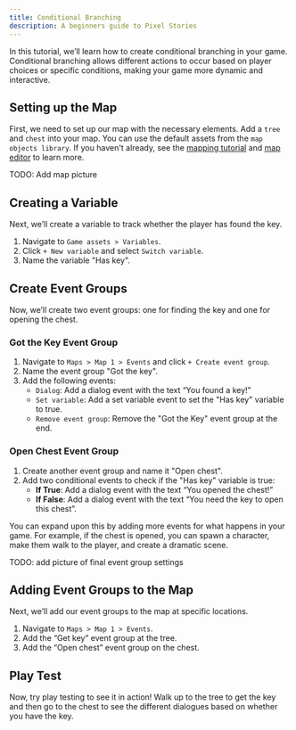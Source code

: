 ```yaml
---
title: Conditional Branching
description: A beginners guide to Pixel Stories
---
```



In this tutorial, we’ll learn how to create conditional branching in your game. Conditional branching allows different actions to occur based on player choices or specific conditions, making your game more dynamic and interactive.

## Setting up the Map

First, we need to set up our map with the necessary elements. Add a `tree` and `chest` into your map. You can use the default assets from the `map objects library`. If you haven't already, see the [mapping tutorial](/tutorials/mapping) and [map editor](/features/map-editor) to learn more.

TODO: Add map picture

## Creating a Variable

Next, we’ll create a variable to track whether the player has found the key.

<Steps>

1. Navigate to `Game assets > Variables`.
2. Click `+ New variable` and select `Switch variable`.
3. Name the variable "Has key".

</Steps>

## Create Event Groups

Now, we’ll create two event groups: one for finding the key and one for opening the chest.

### Got the Key Event Group

<Steps>

1. Navigate to `Maps > Map 1 > Events` and click `+ Create event group`.
2. Name the event group "Got the key".
3. Add the following events:
   - `Dialog`: Add a dialog event with the text “You found a key!”
   - `Set variable`: Add a set variable event to set the "Has key" variable to true.
   - `Remove event group`: Remove the "Got the Key" event group at the end.

</Steps>

### Open Chest Event Group

<Steps>

1. Create another event group and name it "Open chest".
2. Add two conditional events to check if the "Has key" variable is true:
   - **If True**: Add a dialog event with the text “You opened the chest!”
   - **If False**: Add a dialog event with the text “You need the key to open this chest”.

</Steps>

You can expand upon this by adding more events for what happens in your game. For example, if the chest is opened, you can spawn a character, make them walk to the player, and create a dramatic scene.

TODO: add picture of final event group settings

## Adding Event Groups to the Map

Next, we’ll add our event groups to the map at specific locations.

<Steps>

1. Navigate to `Maps > Map 1 > Events`.
2. Add the “Get key” event group at the tree.
3. Add the “Open chest” event group on the chest.

</Steps>

## Play Test

Now, try play testing to see it in action! Walk up to the tree to get the key and then go to the chest to see the different dialogues based on whether you have the key.
